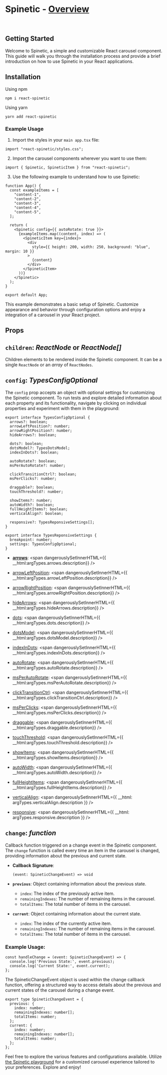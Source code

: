 

<Meta title="Getting Started" />

# Spinetic - [Overview](?path=/docs/spinetic--documentation)

<br />

## Getting Started

Welcome to Spinetic, a simple and customizable React carousel component.
This guide will walk you through the installation process and provide a brief introduction on how to use
Spinetic in your React applications.

## Installation

Using npm

```shell
npm i react-spinetic
```

Using yarn

```shell
yarn add react-spinetic
```

### Example Usage

1. Import the styles in your `main app.tsx` file:

```tsx
import "react-spinetic/styles.css";
```

2. Import the carousel components wherever you want to use them:

```tsx
import { Spinetic, SpineticItem } from "react-spinetic";
```

3. Use the following example to understand how to use Spinetic:

```tsx
function App() {
  const exampleItems = [
    "content-1",
    "content-2",
    "content-3",
    "content-4",
    "content-5",
  ];

  return (
    <Spinetic config={{ autoRotate: true }}>
      {exampleItems.map((content, index) => (
        <SpineticItem key={index}>
          <div
            style={{ height: 200, width: 250, background: "blue", margin: 10 }}
          >
            {content}
          </div>
        </SpineticItem>
      ))}
    </Spinetic>
  );
}

export default App;
```

This example demonstrates a basic setup of Spinetic. Customize appearance and behavior through configuration options and enjoy a integration of a carousel in your React project.

## Props

## `children`: _ReactNode_ or _ReactNode[]_

Children elements to be rendered inside the Spinetic component. It can be a single `ReactNode` or an _array_ of `ReactNodes`.

## `config`: _TypesConfigOptional_

The `config` prop accepts an object with optional settings for customizing the Spinetic component. To run tests and explore detailed information about each property and its functionality, navigate by clicking on individual properties and experiment with them in the playground:

```tsx
export interface TypesConfigOptional {
  arrows?: boolean;
  arrowLeftPosition?: number;
  arrowRightPosition?: number;
  hideArrows?: boolean;

  dots?: boolean;
  dotsModel?: TypesDotsModel;
  indexInDots?: boolean;

  autoRotate?: boolean;
  msPerAutoRotate?: number;

  clickTransitionCtrl?: boolean;
  msPerClicks?: number;

  draggable?: boolean;
  touchThreshold?: number;

  showItems?: number;
  autoWidth?: boolean;
  fullHeightItems?: boolean;
  verticalAlign?: boolean;

  responsive?: TypesReponsiveSettings[];
}

export interface TypesReponsiveSettings {
  breakpoint: number;
  settings: TypesConfigOptional;
}
```

- [**arrows**](?path=/docs/spinetic--documentation#arrows): <span dangerouslySetInnerHTML={{ __html:argTypes.arrows.description}} />
- [arrowLeftPosition](?path=/docs/spinetic--documentation#arrowLeftPosition): <span dangerouslySetInnerHTML={{ __html:argTypes.arrowLeftPosition.description}} />
- [arrowRightPosition](?path=/docs/spinetic--documentation#arrowRightPosition): <span dangerouslySetInnerHTML={{ __html:argTypes.arrowRightPosition.description}} />
- [hideArrows](?path=/docs/spinetic--documentation#hideArrows): <span dangerouslySetInnerHTML={{ __html:argTypes.hideArrows.description}} />

- [dots](?path=/docs/spinetic--documentation#dots): <span dangerouslySetInnerHTML={{ __html:argTypes.dots.description}} />
- [dotsModel](?path=/docs/spinetic--documentation#dotsModel): <span dangerouslySetInnerHTML={{ __html:argTypes.dotsModel.description}} />
- [indexInDots](?path=/docs/spinetic--documentation#indexInDots): <span dangerouslySetInnerHTML={{ __html:argTypes.indexInDots.description}} />

- [autoRotate](?path=/docs/spinetic--documentation#autoRotate): <span dangerouslySetInnerHTML={{ __html:argTypes.autoRotate.description}} />
- [msPerAutoRotate](?path=/docs/spinetic--documentation#msPerAutoRotate): <span dangerouslySetInnerHTML={{ __html:argTypes.msPerAutoRotate.description}} />

- [clickTransitionCtrl](?path=/docs/spinetic--documentation#clickTransitionCtrl): <span dangerouslySetInnerHTML={{ __html:argTypes.clickTransitionCtrl.description}} />
- [msPerClicks](?path=/docs/spinetic--documentation#msPerClicks): <span dangerouslySetInnerHTML={{ __html:argTypes.msPerClicks.description}} />

- [draggable](?path=/docs/spinetic--documentation#draggable): <span dangerouslySetInnerHTML={{ __html:argTypes.draggable.description}} />
- [touchThreshold](?path=/docs/spinetic--documentation#touchThreshold): <span dangerouslySetInnerHTML={{ __html:argTypes.touchThreshold.description}} />

- [showItems](?path=/docs/spinetic--documentation#showItems): <span dangerouslySetInnerHTML={{ __html:argTypes.showItems.description}} />
- [autoWidth](?path=/docs/spinetic--documentation#autoWidth): <span dangerouslySetInnerHTML={{ __html:argTypes.autoWidth.description}} />
- [fullHeightItems](?path=/docs/spinetic--documentation#fullHeightItems): <span dangerouslySetInnerHTML={{ __html:argTypes.fullHeightItems.description}} />
- [verticalAlign](?path=/docs/spinetic--documentation#verticalAlign): <span dangerouslySetInnerHTML={{ __html: argTypes.verticalAlign.description }} />

- [responsive](?path=/docs/spinetic--documentation#verticalAlign): <span dangerouslySetInnerHTML={{ __html: argTypes.responsive.description  }} />


## `change`: _function_

Callback function triggered on a change event in the Spinetic component. The `change` function is called every time an item in the carousel is changed, providing information about the previous and current state.

- **Callback Signature**:
  ```tsx
  (event: SpineticChangeEvent) => void
  ```

- **`previous`**: Object containing information about the previous state.
  - `index`: The index of the previously active item.
  - `remainingIndexes`: The number of remaining items in the carousel.
  - `totalItems`: The total number of items in the carousel.

- **`current`**: Object containing information about the current state.
  - `index`: The index of the currently active item.
  - `remainingIndexes`: The number of remaining items in the carousel.
  - `totalItems`: The total number of items in the carousel.

### Example Usage:

```tsx
const handleChange = (event: SpineticChangeEvent) => {
  console.log('Previous State:', event.previous);
  console.log('Current State:', event.current);
};
```

The SpineticChangeEvent object is used within the change callback function, offering a structured way to access details about the previous and current states of the carousel during a change event.

```tsx
export type SpineticChangeEvent = {
  previous: {
    index: number;
    remainingIndexes: number[];
    totalItems: number;
  };
  current: {
    index: number;
    remainingIndexes: number[];
    totalItems: number;
  };
};
```


Feel free to explore the various features and configurations available. Utilize [the Spinetic playground](?path=/docs/spinetic--documentation#the-spinetic-playground) for a customized carousel experience tailored to your preferences. Explore and enjoy!